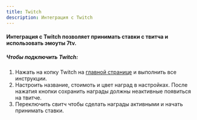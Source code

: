 ```yaml
---
title: Twitch
description: Интеграция с Twitch
---
```


#### Интеграция с Twitch позволяет принимать ставки с твитча и использовать эмоуты 7tv.

##### Чтобы подключить Twitch:

1. Нажать на копку Twitch на [главной странице](/) и выполнить все инструкции.
2. Настроить название, стоимоть и цвет наград в настройках. После нажатия кнопки сохранить награды должны неактивные появиться на твитче.
3. Переключить свитч чтобы сделать награды активными и начать принимать ставки.
